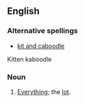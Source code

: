 ==English==

===Alternative spellings===
*[[kit and caboodle]]
Kitten kaboodle
===Noun===
{{en-noun|sg=[[the]] [[kit]] [[and]] [[kaboodle]]|-}}

# {{idiom}} [[everything|Everything]]; the [[lot]].
